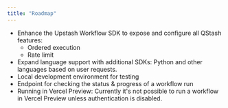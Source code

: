 ```yaml
---
title: "Roadmap"
---
```


- Enhance the Upstash Workflow SDK to expose and configure all QStash features:
    - Ordered execution
    - Rate limit    
- Expand language support with additional SDKs: Python and other languages based on user requests.
- Local development environment for testing
- Endpoint for checking the status & progress of a workflow run
- Running in Vercel Preview: Currently it's not possible to run a workflow in Vercel Preview unless authentication
is disabled.
